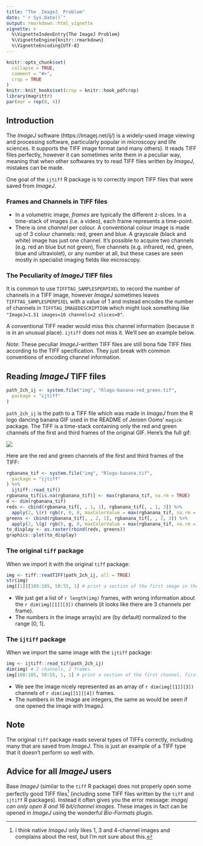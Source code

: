 ```yaml
---
title: "The _ImageJ_ Problem"
date: "`r Sys.Date()`"
output: rmarkdown::html_vignette
vignette: >
  %\VignetteIndexEntry{The ImageJ Problem}
  %\VignetteEngine{knitr::rmarkdown}
  %\VignetteEncoding{UTF-8}
---
```


```r
knitr::opts_chunk$set(
  collapse = TRUE,
  comment = "#>",
  crop = TRUE
)
knitr::knit_hooks$set(crop = knitr::hook_pdfcrop)
library(magrittr)
par(mar = rep(0, 4))
```

## Introduction

The _ImageJ_ software (https://imagej.net/ij/) is a widely-used image viewing and processing software, particularly popular in microscopy and life sciences. It supports the TIFF image format (and many others). It reads TIFF files perfectly, however it can sometimes write them in a peculiar way, meaning that when other softwares try to read TIFF files written by _ImageJ_, mistakes can be made. 

One goal of the `ijtiff` R package is to correctly import TIFF files that were saved from _ImageJ_.
 
### Frames and Channels in TIFF files

* In a volumetric image, _frames_ are typically the different z-slices. In a time-stack of images (i.e. a video), each frame represents a time-point.
* There is one _channel_ per colour. A conventional colour image is made up of 3 colour channels: red, green and blue. A grayscale (black and white) image has just one channel. It's possible to acquire two channels (e.g. red an blue but not green), five channels (e.g. infrared, red, green, blue and ultraviolet), or any number at all, but these cases are seen mostly in specialist imaging fields like microscopy.

### The Peculiarity of _ImageJ_ TIFF files

It is common to use `TIFFTAG_SAMPLESPERPIXEL` to record the number of channels in a TIFF image, however _ImageJ_ sometimes leaves `TIFFTAG_SAMPLESPERPIXEL` with a value of 1 and instead encodes the number of channels in `TIFFTAG_IMAGEDESCRIPTION` which might look something like  
`"ImageJ=1.51 images=16 channels=2 slices=8"`.

A conventional TIFF reader would miss this channel information (because it is in an unusual place). `ijtiff` does not miss it. We'll see an example below. 

_Note_: These peculiar _ImageJ_-written TIFF files are still bona fide TIFF files according to the TIFF specification. They just break with common conventions of encoding channel information.

## Reading _ImageJ_ TIFF files

```r
path_2ch_ij <- system.file("img", "Rlogo-banana-red_green.tif",
  package = "ijtiff"
)
```
`path_2ch_ij` is the path to a TIFF file which was made in _ImageJ_ from the R logo dancing banana GIF used in the README of Jeroen Ooms' `magick` package. The TIFF is a time-stack containing only the red and green channels of the first and third frames of the original GIF. Here's the full gif:

![](`r system.file("img", "Rlogo-banana.gif", package = "ijtiff")`)

Here are the red and green channels of the first and third frames of the TIFF:

```r
rgbanana_tif <- system.file("img", "Rlogo-banana.tif",
  package = "ijtiff"
) %>%
  ijtiff::read_tif()
rgbanana_tif[is.na(rgbanana_tif)] <- max(rgbanana_tif, na.rm = TRUE)
d <- dim(rgbanana_tif)
reds <- cbind(rgbanana_tif[, , 1, 1], rgbanana_tif[, , 1, 3]) %>%
  apply(2, \(r) rgb(r, 0, 0, maxColorValue = max(rgbanana_tif, na.rm = TRUE)))
greens <- cbind(rgbanana_tif[, , 2, 1], rgbanana_tif[, , 2, 3]) %>%
  apply(2, \(g) rgb(0, g, 0, maxColorValue = max(rgbanana_tif, na.rm = TRUE)))
to_display <- as.raster(rbind(reds, greens))
graphics::plot(to_display)
```

### The original `tiff` package

When we import it with the original `tiff` package:
```r
img <- tiff::readTIFF(path_2ch_ij, all = TRUE)
str(img)
img[[1]][100:105, 50:55, 1] # print a section of the first image in the series
```

* We just get a list of `r length(img)` frames, with wrong information about the `r dim(img[[1]][3])` channels (it looks like there are 3 channels per frame).
* The numbers in the image array(s) are (by default) normalized to the range [0, 1].

### The `ijtiff` package

When we import the same image with the `ijtiff` package:
```r
img <- ijtiff::read_tif(path_2ch_ij)
dim(img) # 2 channels, 2 frames
img[100:105, 50:55, 1, 1] # print a section of the first channel, first frame
```

* We see the image nicely represented as an array of `r dim(img[[1]][3])` channels of `r dim(img[[1]][4])` frames.
* The numbers in the image are integers, the same as would be seen if one opened the image with ImageJ.


## Note
The original `tiff` package reads several types of TIFFs correctly, including many that are saved from _ImageJ_. This is just an example of a TIFF type that it doesn't perform so well with.


## Advice for all _ImageJ_ users
Base _ImageJ_ (similar to the `tiff` R package) does not properly open some perfectly good TIFF files^[I think native _ImageJ_ only likes 1, 3 and 4-channel images and complains about the rest, but I'm not sure about this.] (including some TIFF files written by the `tiff` and `ijtiff` R packages).  Instead it often gives you the error message: _imagej can only open 8 and 16 bit/channel images_. These images in fact can be opened in _ImageJ_ using the wonderful _Bio-Formats_ plugin. 
